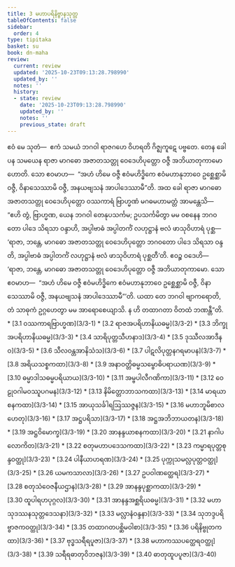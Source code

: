 ```yaml
---
title: 3 မဟာပရိနိဗ္ဗာနသုတ္တ
tableOfContents: false
sidebar:
  order: 4
type: tipitaka
basket: su
book: dn-maha
review:
  current: review
  updated: '2025-10-23T09:13:28.798990'
  updated_by: ''
  notes: ''
  history:
  - state: review
    date: '2025-10-23T09:13:28.798990'
    updated_by: ''
    notes: ''
    previous_state: draft
---
```



<ReviewStatus review={frontmatter.review} showDetails={true} />

<HypothesisAnnotation frontmatter={frontmatter} />

<DynamicBreadcrumb />

<Division number="131" book="dn-maha" e="ch" v="7" p="61">

<Paragraph number="242" book="dn-maha">
ဧဝံ မေ သုတံ—  ဧကံ သမယံ ဘဂဝါ ရာဇဂဟေ ဝိဟရတိ ဂိဇ္ဈကူဋေ ပဗ္ဗတေ. တေန ခေါ ပန သမယေန ရာဇာ မာဂဓော အဇာတသတ္တု ဝေဒေဟိပုတ္တော ဝဇ္ဇီ အဘိယာတုကာမော ဟောတိ. သော ဧဝမာဟ—  “အဟံ ဟိမေ ဝဇ္ဇီ ဧဝံမဟိဒ္ဓိကေ ဧဝံမဟာနုဘာဝေ ဥစ္ဆေစ္ဆာမိ ဝဇ္ဇီ, ဝိနာသေဿာမိ ဝဇ္ဇီ, အနယဗျသနံ အာပါဒေဿာမီ”တိ.

</Paragraph>

</Division>
<Division number="132" book="dn-maha" e="ch" v="7" p="61">

<Paragraph number="243" book="dn-maha">
အထ ခေါ ရာဇာ မာဂဓော အဇာတသတ္တု ဝေဒေဟိပုတ္တော ဝဿကာရံ ဗြာဟ္မဏံ မဂဓမဟာမတ္တံ အာမန္တေသိ—  “ဧဟိ တွံ, ဗြာဟ္မဏ, ယေန ဘဂဝါ တေနုပသင်္ကမ; ဥပသင်္ကမိတွာ မမ ဝစနေန ဘဂဝတော ပါဒေ သိရသာ ဝန္ဒာဟိ, အပ္ပါဗာဓံ အပ္ပါတင်္ကံ လဟုဋ္ဌာနံ ဗလံ ဖာသုဝိဟာရံ ပုစ္ဆ—  ‘ရာဇာ, ဘန္တေ, မာဂဓော အဇာတသတ္တု ဝေဒေဟိပုတ္တော ဘဂဝတော ပါဒေ သိရသာ ဝန္ဒတိ, အပ္ပါဗာဓံ အပ္ပါတင်္ကံ လဟုဋ္ဌာနံ ဗလံ ဖာသုဝိဟာရံ ပုစ္ဆတီ’တိ. ဧဝဉ္စ ဝဒေဟိ—  ‘ရာဇာ, ဘန္တေ, မာဂဓော အဇာတသတ္တု ဝေဒေဟိပုတ္တော ဝဇ္ဇီ အဘိယာတုကာမော. သော ဧဝမာဟ—  “အဟံ ဟိမေ ဝဇ္ဇီ ဧဝံမဟိဒ္ဓိကေ ဧဝံမဟာနုဘာဝေ ဥစ္ဆေစ္ဆာမိ ဝဇ္ဇီ, ဝိနာသေဿာမိ ဝဇ္ဇီ, အနယဗျသနံ အာပါဒေဿာမီ”’တိ. ယထာ တေ ဘဂဝါ ဗျာကရောတိ, တံ သာဓုကံ ဥဂ္ဂဟေတွာ မမ အာရောစေယျာသိ. န ဟိ တထာဂတာ ဝိတထံ ဘဏန္တီ”တိ.

</Paragraph>
</Division>

<TableOfContents book="dn-maha" section="3">
* [3.1 ဝဿကာရဗြာဟ္မဏ](3/3-1)
* [3.2 ရာဇအပရိဟာနိယဓမ္မ](3/3-2)
* [3.3 ဘိက္ခုအပရိဟာနိယဓမ္မ](3/3-3)
* [3.4 သာရိပုတ္တသီဟနာဒ](3/3-4)
* [3.5 ဒုဿီလအာဒီနဝ](3/3-5)
* [3.6 သီလဝန္တအာနိသံသ](3/3-6)
* [3.7 ပါဋလိပုတ္တနဂရမာပန](3/3-7)
* [3.8 အရိယသစ္စကထာ](3/3-8)
* [3.9 အနာဝတ္တိဓမ္မသမ္ဗောဓိပရာယဏ](3/3-9)
* [3.10 ဓမ္မာဒါသဓမ္မပရိယာယ](3/3-10)
* [3.11 အမ္ဗပါလီဂဏိကာ](3/3-11)
* [3.12 ဝေဠုဝဂါမဝဿူပဂမန](3/3-12)
* [3.13 နိမိတ္တောဘာသကထာ](3/3-13)
* [3.14 မာရယာစနကထာ](3/3-14)
* [3.15 အာယုသင်္ခါရဩဿဇ္ဇန](3/3-15)
* [3.16 မဟာဘူမိစာလဟေတု](3/3-16)
* [3.17 အဋ္ဌပရိသာ](3/3-17)
* [3.18 အဋ္ဌအဘိဘာယတန](3/3-18)
* [3.19 အဋ္ဌဝိမောက္ခ](3/3-19)
* [3.20 အာနန္ဒယာစနကထာ](3/3-20)
* [3.21 နာဂါပလောကိတ](3/3-21)
* [3.22 စတုမဟာပဒေသကထာ](3/3-22)
* [3.23 ကမ္မာရပုတ္တစုန္ဒဝတ္ထု](3/3-23)
* [3.24 ပါနီယာဟရဏ](3/3-24)
* [3.25 ပုက္ကုသမလ္လပုတ္တဝတ္ထု](3/3-25)
* [3.26 ယမကသာလာ](3/3-26)
* [3.27 ဥပဝါဏတ္ထေရ](3/3-27)
* [3.28 စတုသံဝေဇနီယဌာန](3/3-28)
* [3.29 အာနန္ဒပုစ္ဆာကထာ](3/3-29)
* [3.30 ထူပါရဟပုဂ္ဂလ](3/3-30)
* [3.31 အာနန္ဒအစ္ဆရိယဓမ္မ](3/3-31)
* [3.32 မဟာသုဒဿနသုတ္တဒေသနာ](3/3-32)
* [3.33 မလ္လာနံဝန္ဒနာ](3/3-33)
* [3.34 သုဘဒ္ဒပရိဗ္ဗာဇကဝတ္ထု](3/3-34)
* [3.35 တထာဂတပစ္ဆိမဝါစာ](3/3-35)
* [3.36 ပရိနိဗ္ဗုတကထာ](3/3-36)
* [3.37 ဗုဒ္ဓသရီရပူဇာ](3/3-37)
* [3.38 မဟာကဿပတ္ထေရဝတ္ထု](3/3-38)
* [3.39 သရီရဓာတုဝိဘဇန](3/3-39)
* [3.40 ဓာတုထူပပူဇာ](3/3-40)
</TableOfContents>